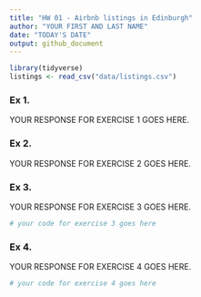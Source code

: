 ```yaml
---
title: "HW 01 - Airbnb listings in Edinburgh"
author: "YOUR FIRST AND LAST NAME"
date: "TODAY'S DATE"
output: github_document
---
```


```r
library(tidyverse)
listings <- read_csv("data/listings.csv")
```

### Ex 1. 

YOUR RESPONSE FOR EXERCISE 1 GOES HERE.

### Ex 2. 

YOUR RESPONSE FOR EXERCISE 2 GOES HERE.

### Ex 3.

YOUR RESPONSE FOR EXERCISE 3 GOES HERE.

```r
# your code for exercise 3 goes here
```

### Ex 4.

YOUR RESPONSE FOR EXERCISE 4 GOES HERE.

```r
# your code for exercise 4 goes here
```

